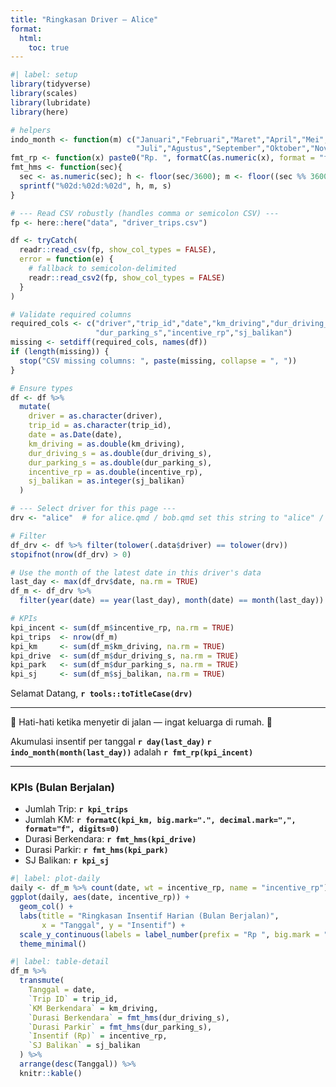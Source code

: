 ```yaml
---
title: "Ringkasan Driver — Alice"
format:
  html:
    toc: true
---
```



```r
#| label: setup
library(tidyverse)
library(scales)
library(lubridate)
library(here)

# helpers
indo_month <- function(m) c("Januari","Februari","Maret","April","Mei","Juni",
                            "Juli","Agustus","September","Oktober","November","Desember")[as.integer(m)]
fmt_rp <- function(x) paste0("Rp. ", formatC(as.numeric(x), format = "f", big.mark = ".", decimal.mark = ",", digits = 0))
fmt_hms <- function(sec){
  sec <- as.numeric(sec); h <- floor(sec/3600); m <- floor((sec %% 3600)/60); s <- round(sec %% 60)
  sprintf("%02d:%02d:%02d", h, m, s)
}

# --- Read CSV robustly (handles comma or semicolon CSV) ---
fp <- here::here("data", "driver_trips.csv")

df <- tryCatch(
  readr::read_csv(fp, show_col_types = FALSE),
  error = function(e) {
    # fallback to semicolon-delimited
    readr::read_csv2(fp, show_col_types = FALSE)
  }
)

# Validate required columns
required_cols <- c("driver","trip_id","date","km_driving","dur_driving_s",
                   "dur_parking_s","incentive_rp","sj_balikan")
missing <- setdiff(required_cols, names(df))
if (length(missing)) {
  stop("CSV missing columns: ", paste(missing, collapse = ", "))
}

# Ensure types
df <- df %>%
  mutate(
    driver = as.character(driver),
    trip_id = as.character(trip_id),
    date = as.Date(date),
    km_driving = as.double(km_driving),
    dur_driving_s = as.double(dur_driving_s),
    dur_parking_s = as.double(dur_parking_s),
    incentive_rp = as.double(incentive_rp),
    sj_balikan = as.integer(sj_balikan)
  )

# --- Select driver for this page ---
drv <- "alice"  # for alice.qmd / bob.qmd set this string to "alice" / "bob"

# Filter
df_drv <- df %>% filter(tolower(.data$driver) == tolower(drv))
stopifnot(nrow(df_drv) > 0)

# Use the month of the latest date in this driver's data
last_day <- max(df_drv$date, na.rm = TRUE)
df_m <- df_drv %>%
  filter(year(date) == year(last_day), month(date) == month(last_day))

# KPIs
kpi_incent <- sum(df_m$incentive_rp, na.rm = TRUE)
kpi_trips  <- nrow(df_m)
kpi_km     <- sum(df_m$km_driving, na.rm = TRUE)
kpi_drive  <- sum(df_m$dur_driving_s, na.rm = TRUE)
kpi_park   <- sum(df_m$dur_parking_s, na.rm = TRUE)
kpi_sj     <- sum(df_m$sj_balikan, na.rm = TRUE)
```





Selamat Datang, **`r tools::toTitleCase(drv)`**

---

::: {.well}
🚚 Hati-hati ketika menyetir di jalan — ingat keluarga di rumah. 🏡
:::

::: {.well}
Akumulasi insentif per tanggal **`r day(last_day)` `r indo_month(month(last_day))`** adalah **`r fmt_rp(kpi_incent)`**
:::

---

### KPIs (Bulan Berjalan)
- Jumlah Trip: **`r kpi_trips`**  
- Jumlah KM: **`r formatC(kpi_km, big.mark=".", decimal.mark=",", format="f", digits=0)`**  
- Durasi Berkendara: **`r fmt_hms(kpi_drive)`**  
- Durasi Parkir: **`r fmt_hms(kpi_park)`**  
- SJ Balikan: **`r kpi_sj`**


```r
#| label: plot-daily
daily <- df_m %>% count(date, wt = incentive_rp, name = "incentive_rp")
ggplot(daily, aes(date, incentive_rp)) +
  geom_col() +
  labs(title = "Ringkasan Insentif Harian (Bulan Berjalan)",
       x = "Tanggal", y = "Insentif") +
  scale_y_continuous(labels = label_number(prefix = "Rp ", big.mark = ".", decimal.mark = ",")) +
  theme_minimal()
```



```r
#| label: table-detail
df_m %>%
  transmute(
    Tanggal = date,
    `Trip ID` = trip_id,
    `KM Berkendara` = km_driving,
    `Durasi Berkendara` = fmt_hms(dur_driving_s),
    `Durasi Parkir` = fmt_hms(dur_parking_s),
    `Insentif (Rp)` = incentive_rp,
    `SJ Balikan` = sj_balikan
  ) %>%
  arrange(desc(Tanggal)) %>%
  knitr::kable()
```
